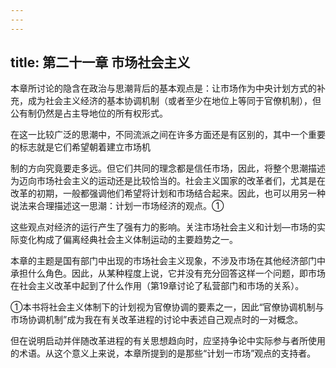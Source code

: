 ```yaml
---
---
---
```

title: 第二十一章 市场社会主义
---



本章所讨论的隐含在政治与思潮背后的基本观点是：让市场作为中央计划方式的补充，成为社会主义经济的基本协调机制（或者至少在地位上等同于官僚机制），但公有制仍然是占主导地位的所有权形式。

在这一比较广泛的思潮中，不同流派之间在许多方面还是有区别的，其中一个重要的标志就是它们希望朝着建立市场机

制的方向究竟要走多远。但它们共同的理念都是信任市场，因此，将整个思潮描述为迈向市场社会主义的运动还是比较恰当的。社会主义国家的改革者们，尤其是在改革的初期，一般都强调他们希望将计划和市场结合起来。因此，也可以用另一种说法来合理描述这一思潮：计划一市场经济的观点。①

这些观点对经济的运行产生了强有力的影响。关注市场社会主义和计划—市场的实际变化构成了偏离经典社会主义体制运动的主要趋势之一。

本章的主题是国有部门中出现的市场社会主义现象，不涉及市场在其他经济部门中承担什么角色。因此，从某种程度上说，它并没有充分回答这样一个问题，即市场在社会主义改革中起到了什么作用（第19章讨论了私营部门和市场的关系）。

①本书将社会主义体制下的计划视为官僚协调的要素之一，因此“官僚协调机制与市场协调机制”成为我在有关改革进程的讨论中表述自己观点时的一对概念。

但在说明启动并伴随改革进程的有关思想趋向时，应坚持争论中实际参与者所使用的术语。从这个意义上来说，本章所提到的是那些“计划一市场”观点的支持者。